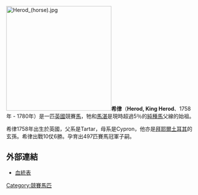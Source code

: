 [[File:Herod_(horse).jpg|280px]]'''希律'''（'''Herod, King Herod'''、1758年 - 1780年）是一匹[[英國|英國]]競賽[[馬|馬]]，牠和[[馬湛|馬湛]]是現時超過5％的[[純種馬|純種馬]]父線的始祖。

希律1758年出生於英國，父系是Tartar，母系是Cypron，他亦是[[拜耶爾土耳其|拜耶爾土耳其]]的玄孫。希律出戰10仗6勝。孕育出497匹賽馬冠軍子嗣。

==外部連結==
*[http://www.pedigreequery.com/herod 血統表] {{Wayback|url=http://www.pedigreequery.com/herod |date=20210207113535 }}

{{DEFAULTSORT:Herod}}
[[Category:競賽馬匹|Category:競賽馬匹]]
